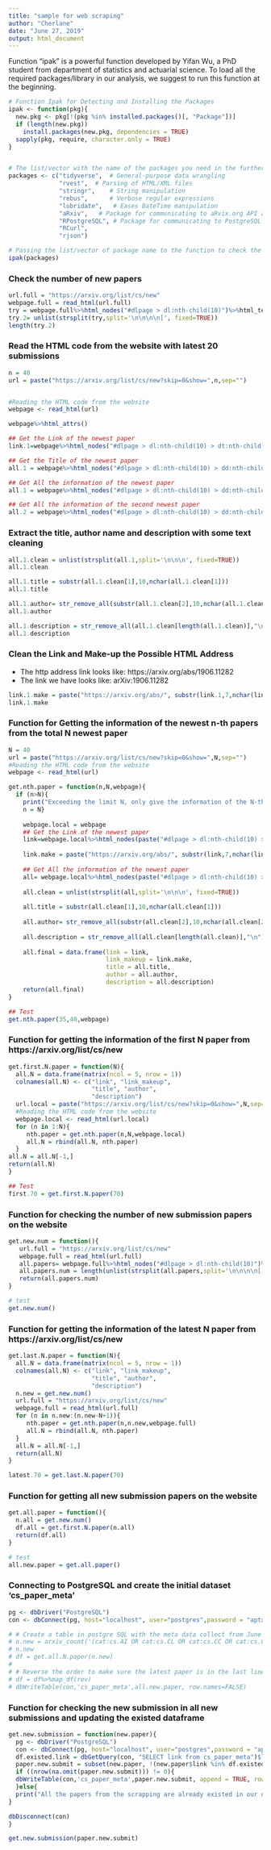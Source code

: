 ---
title: "sample for web scraping"
author: "Cherlane"
date: "June 27, 2019"
output: html_document
---

Function "ipak" is a powerful function developed by Yifan Wu, a PhD student from department of statistics and actuarial science. To load all the required packages/library in our analysis, we suggest to run this function at the beginning.
```{r,warning=FALSE,message=FALSE}
# Function Ipak for Detecting and Installing the Packages
ipak <- function(pkg){
  new.pkg <- pkg[!(pkg %in% installed.packages()[, "Package"])]
  if (length(new.pkg)) 
    install.packages(new.pkg, dependencies = TRUE)
  sapply(pkg, require, character.only = TRUE)
}


# The list/vector with the name of the packages you need in the further analysis coding.
packages <- c("tidyverse",  # General-purpose data wrangling
              "rvest",  # Parsing of HTML/XML files  
              "stringr",    # String manipulation
              "rebus",      # Verbose regular expressions
              "lubridate",   # Eases DateTime manipulation
              "aRxiv",   # Package for communicating to aRvix.org API and get update information
              "RPostgreSQL", # Package for communicating to PostgreSQL
              "RCurl",   
              "rjson")

# Passing the list/vector of package name to the function to check the installation of the packages
ipak(packages)
```

### Check the number of new papers
```{r}
url.full = "https://arxiv.org/list/cs/new"
webpage.full = read_html(url.full)
try = webpage.full%>%html_nodes("#dlpage > dl:nth-child(10)")%>%html_text
try.2= unlist(strsplit(try,split='\n\n\n\n[', fixed=TRUE))
length(try.2)
```


### Read the HTML code from the website with latest 20 submissions
```{r}
n = 40
url = paste("https://arxiv.org/list/cs/new?skip=0&show=",n,sep="")


#Reading the HTML code from the website
webpage <- read_html(url)

webpage%>%html_attrs()

## Get the Link of the newest paper
link.1=webpage%>%html_nodes("#dlpage > dl:nth-child(10) > dt:nth-child(1) > span:nth-child(2) > a:nth-child(1)")%>%html_text

## Get the Title of the newest paper
all.1 = webpage%>%html_nodes("#dlpage > dl:nth-child(10) > dd:nth-child(2) > div:nth-child(1) > div:nth-child(1)")%>%html_text

## Get All the information of the newest paper
all.1 = webpage%>%html_nodes("#dlpage > dl:nth-child(10) > dd:nth-child(2) > div:nth-child(1)")%>%html_text

## Get All the information of the second newest paper
all.2 = webpage%>%html_nodes("#dlpage > dl:nth-child(10) > dd:nth-child(4) > div:nth-child(1)")%>%html_text
```

### Extract the title, author name and description with some text cleaning
```{r}
all.1.clean = unlist(strsplit(all.1,split='\n\n\n', fixed=TRUE))
all.1.clean

all.1.title = substr(all.1.clean[1],10,nchar(all.1.clean[1]))
all.1.title

all.1.author= str_remove_all(substr(all.1.clean[2],10,nchar(all.1.clean[2])), "\n")
all.1.author

all.1.description = str_remove_all(all.1.clean[length(all.1.clean)],"\n")
all.1.description
```


### Clean the Link and Make-up the Possible HTML Address
* The http address link looks like: https://arxiv.org/abs/1906.11282
* The link we have looks like: arXiv:1906.11282
```{r}
link.1.make = paste("https://arxiv.org/abs/", substr(link.1,7,nchar(link.1)),sep = "")
link.1.make
```

### Function for Getting the information of the newest n-th papers from the total N newest paper 
```{r}
N = 40
url = paste("https://arxiv.org/list/cs/new?skip=0&show=",N,sep="")
#Reading the HTML code from the website
webpage <- read_html(url)

get.nth.paper = function(n,N,webpage){
  if (n>N){
    print("Exceeding the limit N, only give the information of the N-th newest paper ")
    n = N}
  
    webpage.local = webpage
    ## Get the Link of the newest paper
    link=webpage.local%>%html_nodes(paste("#dlpage > dl:nth-child(10) > dt:nth-child(",2*n-1,") > span:nth-child(2) > a:nth-child(1)", sep = ""))%>%html_text
    
    link.make = paste("https://arxiv.org/abs/", substr(link,7,nchar(link)),sep = "")
    
    ## Get All the information of the newest paper
    all= webpage.local%>%html_nodes(paste("#dlpage > dl:nth-child(10) > dd:nth-child(",2*n,") > div:nth-child(1)", sep = ""))%>%html_text
    
    all.clean = unlist(strsplit(all,split='\n\n\n', fixed=TRUE))
  
    all.title = substr(all.clean[1],10,nchar(all.clean[1]))
    
    all.author= str_remove_all(substr(all.clean[2],10,nchar(all.clean[2])), "\n")
    
    all.description = str_remove_all(all.clean[length(all.clean)],"\n")
  
    all.final = data.frame(link = link,
                           link_makeup = link.make,
                           title = all.title,
                           author = all.author,
                           description = all.description)
    return(all.final)
}

## Test
get.nth.paper(35,40,webpage)
```

### Function for getting the information of the first N paper from https://arxiv.org/list/cs/new
```{r}
get.first.N.paper = function(N){
  all.N = data.frame(matrix(ncol = 5, nrow = 1))
  colnames(all.N) <- c("link", "link_makeup", 
                       "title", "author", 
                       "description")
  url.local = paste("https://arxiv.org/list/cs/new?skip=0&show=",N,sep="")
  #Reading the HTML code from the website
  webpage.local <- read_html(url.local)
  for (n in 1:N){
     nth.paper = get.nth.paper(n,N,webpage.local)
     all.N = rbind(all.N, nth.paper)
  }
all.N = all.N[-1,]
return(all.N)
}

## Test
first.70 = get.first.N.paper(70)
```


### Function for checking the number of new submission papers on the website
```{r}
get.new.num = function(){
   url.full = "https://arxiv.org/list/cs/new"
   webpage.full = read_html(url.full)
   all.papers= webpage.full%>%html_nodes("#dlpage > dl:nth-child(10)")%>%html_text
   all.papers.num = length(unlist(strsplit(all.papers,split='\n\n\n\n[', fixed=TRUE)))
   return(all.papers.num)
}

# test
get.new.num()
```


### Function for getting the information of the latest N paper from https://arxiv.org/list/cs/new
```{r}
get.last.N.paper = function(N){
  all.N = data.frame(matrix(ncol = 5, nrow = 1))
  colnames(all.N) <- c("link", "link_makeup", 
                       "title", "author", 
                       "description")
  n.new = get.new.num()
  url.full = "https://arxiv.org/list/cs/new"
  webpage.full = read_html(url.full)
  for (n in n.new:(n.new-N+1)){
     nth.paper = get.nth.paper(n,n.new,webpage.full)
     all.N = rbind(all.N, nth.paper)
  }
  all.N = all.N[-1,]
  return(all.N)
}

latest.70 = get.last.N.paper(70)
```


### Function for getting all new submission papers on the website
```{r}
get.all.paper = function(){
  n.all = get.new.num()
  df.all = get.first.N.paper(n.all)
  return(df.all)
}

# test 
all.new.paper = get.all.paper()
```


### Connecting to PostgreSQL and create the initial dataset 'cs_paper_meta'
```{r}
pg <- dbDriver("PostgreSQL")
con <- dbConnect(pg, host="localhost", user="postgres",password = "aptx0330")

# # Create a table in postgre SQL with the meta data collect from June 27 to June 29, 2019
# n.new = arxiv_count('(cat:cs.AI OR cat:cs.CL OR cat:cs.CC OR cat:cs.CE OR cat:cs.CG OR cat:cs.GT OR cat:cs.CV OR cat:cs.CY OR cat:cs.CR OR cat:cs.DS OR cat:cs.DB OR cat:cs.DL OR cat:cs.DM OR cat:cs.DC OR cat:cs.ET OR cat:cs.FL OR cat:cs.GL OR cat:cs.GR OR cat:cs.AR OR cat:cs.HC OR cat:cs.IR OR cat:cs.IT OR cat:cs.LO OR cat:cs.LG OR cat:cs.MS OR cat:cs.MA OR cat:cs.MM OR cat:cs.NI OR cat:cs.NE OR cat:cs.NA OR cat:cs.OS OR cat:cs.OH OR cat:cs.PF OR cat:cs.PL OR cat:cs.RO OR cat:cs.SI OR cat:cs.SE OR cat:cs.SD OR cat:cs.SC OR cat:cs.SY OR cat:cs.CC) AND submittedDate:[201906270000* TO 201906290000*]')
# n.new
# df = get.all.N.paper(n.new)
# 
# # Reverse the order to make sure the latest paper is in the last line
# df = df%>%map_df(rev)
# dbWriteTable(con,'cs_paper_meta',all.new.paper, row.names=FALSE)
```


### Function for checking the new submission in all new submissions and updating the existed dataframe
```{r}
get.new.submission = function(new.paper){
  pg <- dbDriver("PostgreSQL")
  con <- dbConnect(pg, host="localhost", user="postgres",password = "aptx0330")
  df.existed.link = dbGetQuery(con, "SELECT link from cs_paper_meta")$link
  paper.new.submit = subset(new.paper, !(new.paper$link %in% df.existed.link))
  if ((nrow(na.omit(paper.new.submit))) != 0){
  dbWriteTable(con,'cs_paper_meta',paper.new.submit, append = TRUE, row.names=FALSE)
  }else{
  print("All the papers from the scrapping are already existed in our database")
}

dbDisconnect(con)  
}

get.new.submission(paper.new.submit)

```



